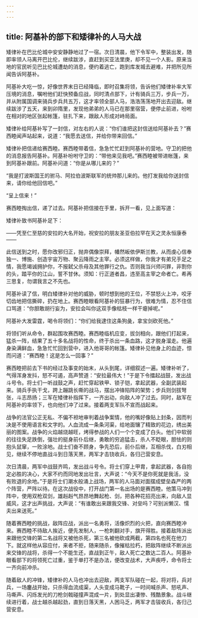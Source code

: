 ```yaml
---
---
---
```

title: 阿基补的部下和矮律补的人马大战
---




矮律补在巴比伦城中安安静静地过了一宿。次日清晨，他下令军中，整装出发，随即率领人马离开巴比伦，继续跋涉，直赶到买亚法里庚，却不见一个人影。原来当地的官民听见巴比伦城遭劫的消息，便约着逃亡，跑到库发城去避难，并把所见所闻告诉阿基补。

阿基补大吃一惊，好像世界末日已经降临，即时召集将领，告诉他们矮律补率大军压境的消息，嘱咐他们赶快预备应战，同时清点部下，计有骑兵三万，步兵一万，并从附属国调来骑兵步兵共五万，这才率领全部人马，浩浩荡荡地开出去迎敌。继续跋涉了五天，来到卯隋里，发现他弟弟的人马已在那里宿营，便停止前进，吩咐在相对的地区张起帐篷，驻扎下来，跟敌人形成对峙局面。

矮律补给阿基补写了一封信，对左右的人说：“你们谁把这封信送给阿基补去？”赛西睦闻声站起来，说道：“我愿去送信，并给你带来回信。”

矮律补把信递给赛西睦。赛西睦带着信，急急忙忙赶到阿基补的营地。守卫的把他的消息报告阿基补。阿基补吩咐守卫的：“带他来见我吧。”赛西睦被带进帐篷，来到阿基补跟前。阿基补问道：“你是从哪儿来的？”

“我是打波斯国王的驸马、阿拉伯波斯联军的统帅那儿来的。他打发我给你送封信来，请你给他回信吧。”

“呈上信来！”

赛西睦掏出信，递了过去。阿基补把信接在手里，拆开一看，见上面写道：

矮律补致书阿基补足下：

——凭至仁至慈的安拉的大名开始，祝安拉的朋友圣亚伯拉罕在天之灵永恒康泰——

此信送到之时，愿你改邪归正，抛弃偶像崇拜，幡然皈依伊斯兰教，从而虔心信奉独一、博施、创造宇宙万物、聚云降雨之主宰。必须这样做，你我才有弟兄手足之情，我愿竭诚拥护你，不报弑父杀母及其他罪行之仇。否则我当兴师问罪，非割你的头，踏平你的江山，誓不甘休。须知：行正道者昌，违至高主宰之命者亡。希再三思复，勿谓我言之不先也。

阿基补读了信，明白矮律补对他的威胁，顿时想到他的王位，不禁怒火上冲，咬牙切齿地把信撕碎，扔在地上。赛西睦眼看阿基补的狂暴行为，很难为情，忍不住信口骂道：“你胆敢胡行妄为，安拉会叫你这双手像枯枝一样干瘪掉呢。”

阿基补大发雷霆，喝令将领们：“你们给我逮住这条狗彘，拿宝剑砍死他。”

将领们听从命令，群起围攻赛西睦。赛西睦临机应变，拔剑相向，跟他们打起来，猛杀一阵，结果了五十多名战将的性命，终于杀出一条血路，这才脱身溜走。他遍身染满鲜血，急急忙忙回到营中，进入他哥哥的帐篷。矮律补见他身上的血迹，惊而问道：“赛西睦！这是怎么一回事？”

赛西睦把前去下书的经过及事变的始末，从头到尾，详细叙述一遍。矮律补听了，气得浑身发抖，怒不可遏，高声赞道：“安拉最伟大！”于是下令擂起战鼓，发出战斗号令。将士们一听战鼓之声，赶忙穿起铁甲、锁子铠，拿起武器，全副武装起来。骑兵手执干戈，跨上蹦跳长嘶的战马，摆出冲锋陷阵的架势；步兵则剑拔弩张，斗志昂扬；三军在矮律补指挥下，一齐出动，向敌人冲了过去。同时，敌军在阿基补的率领下，也向他们冲了过来。接着两支军队不宣而战起来。

战争的法官公正无私、不偏不袒地审判着战争案情，他的嘴好像贴上封条，因而判决是不使用语言和文字的。人血流成一条条河渠，给地面镶了精致的花边，绣出美丽的图案。战争的火焰越烧越旺，烤得参战的人们一个个变成了白头。他们中软弱的往往失足跌倒，强壮的挺身前仆后继，勇敢的穷追猛击，杀人不眨眼，胆怯的则抱头鼠窜，一败涂地。战士们奋不顾身，争先恐后，前仆后继，互相杀伐，白刃相见，继续不停地直战斗到日落天黑，两军才击铙收兵，各归己营安息。

次日清晨，两军中战鼓齐鸣，发出战斗号令。将士们穿上甲胄，拿起武器，各自抱定必胜的决心，大家不约而同地发出壮言，大声说：“今天不是你死就是我活，没有败退的余地。”于是将士们潮水般涌上战场，两军的人马面对面摆成壁垒森严的两个阵营，严阵以待。在这次战役中，打开战门第一名出场的是赛西睦。他策马冲到阵中，使用双枪双剑，雄赳赳气昂昂地舞起枪、剑，把各种花招亮出来，向敌人显威风，这才出声挑战，大声说：“有谁敢出来跟我交锋、对垒吗？可别派懒汉、懦夫出来送死。”

随着赛西睦的挑战，敌阵应战，派出一名勇将，活像炽烈的火把，直向赛西睦冲来。赛西睦不待敌人挨近，便先发制人，一枪刺翻对手，旗开得胜。接着敌阵派出来跟他交锋的第二名战将又被他杀死，第三名被他砍成两截，第四名也死在他刀下。就这样他从容应付，来者不拒，随来随杀，像摧枯拉朽，把敌阵继续不断派出来交锋的战将，杀得一个不能生还，直战到正午，敌人死亡之数达二百人。阿基补眼看部下的将领死亡过重，鉴于单打不是办法，便改变战术，大声疾呼，命令将士一齐向前冲杀。

随着敌人的冲锋，矮律补的人马也冲出去迎敌，两支军队碰在一起，将对将，兵对兵，一场鏖战开始，只杀得血流成渠，人头变成马靴子，一时间喊杀声、怒吼声、马嘶声、闪烁发光的刀枪剑戟碰撞声混成一片，到处显出凄惨、残酷景象。战斗继续进行着，战士越杀越起劲，直到日落天黑，人困马乏，两军才击钹收兵，各归己营安息。
